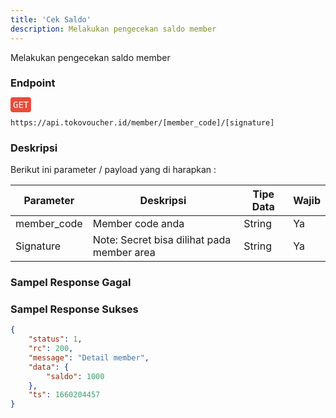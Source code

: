 ```yaml
---
title: 'Cek Saldo'
description: Melakukan pengecekan saldo member
---
```



Melakukan pengecekan saldo member

### Endpoint
<div style="font-family:monospace;margin-bottom: 12px;">
<span style="color:white;background:#e74c3c;border-radius: 4px;padding: 4px;">GET</span>
</div>

```
https://api.tokovoucher.id/member/[member_code]/[signature]
```

### Deskripsi
Berikut ini parameter / payload yang di harapkan :


| Parameter   | Deskripsi                                                                                                              | Tipe Data | Wajib |
|-------------|------------------------------------------------------------------------------------------------------------------------|-----------|-------|
| member_code | Member code anda                                                                                                       | String    | Ya    |
| Signature   | Note: Secret bisa dilihat pada member area | String    | Ya    |

### Sampel Response Gagal

### Sampel Response Sukses

```json
{
    "status": 1,
    "rc": 200,
    "message": "Detail member",
    "data": {
        "saldo": 1000
    },
    "ts": 1660204457
}

```
